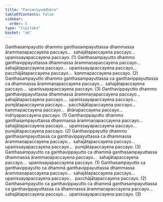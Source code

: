```yaml
---
title: "Paccanīyuddhāra"
tableOfContents: false
sidebar:
  order: 5
type: "tipitaka"
basket: "ab"
---
```



<DynamicBreadcrumb />

<Division number="97">

<Paragraph number="1829">
Ganthasampayutto dhammo ganthasampayuttassa dhammassa ārammaṇapaccayena paccayo…  sahajātapaccayena paccayo…  upanissayapaccayena paccayo. (1)
</Paragraph>

<Paragraph number="1830">
Ganthasampayutto dhammo ganthavippayuttassa dhammassa ārammaṇapaccayena paccayo…  sahajātapaccayena paccayo…  upanissayapaccayena paccayo…  pacchājātapaccayena paccayo…  kammapaccayena paccayo. (2)
</Paragraph>

<Paragraph number="1831">
Ganthasampayutto dhammo ganthasampayuttassa ca ganthavippayuttassa ca dhammassa ārammaṇapaccayena paccayo…  sahajātapaccayena paccayo…  upanissayapaccayena paccayo. (3)
</Paragraph>

</Division>
<Division number="98">

<Paragraph number="1832">
Ganthavippayutto dhammo ganthavippayuttassa dhammassa ārammaṇapaccayena paccayo…  sahajātapaccayena paccayo…  upanissayapaccayena paccayo…  purejātapaccayena paccayo…  pacchājātapaccayena paccayo…  kammapaccayena paccayo…  āhārapaccayena paccayo…  indriyapaccayena paccayo. (1)
</Paragraph>

<Paragraph number="1833">
Ganthavippayutto dhammo ganthasampayuttassa dhammassa ārammaṇapaccayena paccayo…  sahajātapaccayena paccayo…  upanissayapaccayena paccayo…  purejātapaccayena paccayo. (2)
</Paragraph>

<Paragraph number="1834">
Ganthavippayutto dhammo ganthasampayuttassa ca ganthavippayuttassa ca dhammassa ārammaṇapaccayena paccayo…  sahajātapaccayena paccayo…  upanissayapaccayena paccayo…  purejātapaccayena paccayo. (3)
</Paragraph>

</Division>
<Division number="99">

<Paragraph number="1835">
Ganthasampayutto ca ganthavippayutto ca dhammā ganthasampayuttassa dhammassa ārammaṇapaccayena paccayo…  sahajātapaccayena paccayo…  upanissayapaccayena paccayo. (1)
</Paragraph>

<Paragraph number="1836">
Ganthasampayutto ca ganthavippayutto ca dhammā ganthavippayuttassa dhammassa ārammaṇapaccayena paccayo…  sahajātapaccayena paccayo…  upanissayapaccayena paccayo…  pacchājātapaccayena paccayo. (2)
</Paragraph>

<Paragraph number="1837">
Ganthasampayutto ca ganthavippayutto ca dhammā ganthasampayuttassa ca ganthavippayuttassa ca dhammassa ārammaṇapaccayena paccayo…  sahajātapaccayena paccayo…  upanissayapaccayena paccayo. (3)
</Paragraph>
</Division>